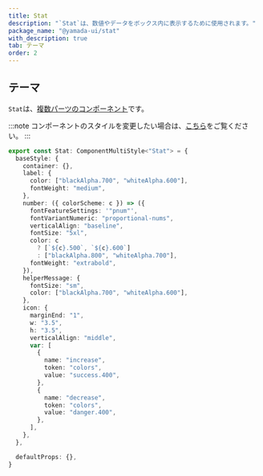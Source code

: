 ```yaml
---
title: Stat
description: "`Stat`は、数値やデータをボックス内に表示するために使用されます。"
package_name: "@yamada-ui/stat"
with_description: true
tab: テーマ
order: 2
---
```


## テーマ

`Stat`は、[複数パーツのコンポーネント](/styled-system/theming/component-styles#複数パーツのコンポーネント)です。

:::note
コンポーネントのスタイルを変更したい場合は、[こちら](/styled-system/theming/customize-theme#コンポーネントのスタイルを変更する)をご覧ください。
:::

```ts
export const Stat: ComponentMultiStyle<"Stat"> = {
  baseStyle: {
    container: {},
    label: {
      color: ["blackAlpha.700", "whiteAlpha.600"],
      fontWeight: "medium",
    },
    number: ({ colorScheme: c }) => ({
      fontFeatureSettings: '"pnum"',
      fontVariantNumeric: "proportional-nums",
      verticalAlign: "baseline",
      fontSize: "5xl",
      color: c
        ? [`${c}.500`, `${c}.600`]
        : ["blackAlpha.800", "whiteAlpha.700"],
      fontWeight: "extrabold",
    }),
    helperMessage: {
      fontSize: "sm",
      color: ["blackAlpha.700", "whiteAlpha.600"],
    },
    icon: {
      marginEnd: "1",
      w: "3.5",
      h: "3.5",
      verticalAlign: "middle",
      var: [
        {
          name: "increase",
          token: "colors",
          value: "success.400",
        },
        {
          name: "decrease",
          token: "colors",
          value: "danger.400",
        },
      ],
    },
  },

  defaultProps: {},
}
```
